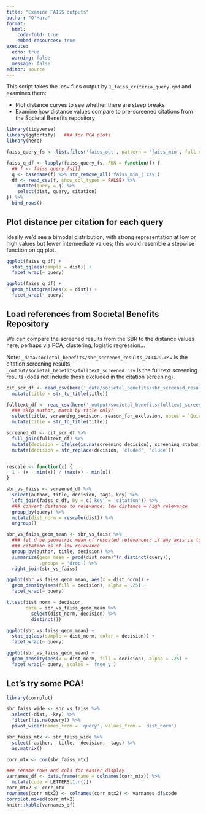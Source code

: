 ```yaml
---
title: "Examine FAISS outputs"
author: "O'Hara"
format: 
  html:
    code-fold: true
    embed-resources: true
execute:
  echo: true
  warning: false
  message: false
editor: source
---
```


This script takes the .csv files output by `1_faiss_criteria_query.qmd` and examines them:

* Plot distance curves to see whether there are steep breaks
* Examine how distance values compare to pre-screened citations from the Societal Benefits repository

```r
library(tidyverse)
library(ggfortify)   ### for PCA plots
library(here)
```

```r
faiss_query_fs <- list.files('faiss_out', pattern = 'faiss_min', full.names = TRUE)

faiss_q_df <- lapply(faiss_query_fs, FUN = function(f) {
  ## f <- faiss_query_fs[1]
  q <- basename(f) %>% str_remove_all('faiss_min_|.csv')
  df <- read_csv(f, show_col_types = FALSE) %>%
    mutate(query = q) %>%
    select(dist, query, citation)
}) %>%
  bind_rows()
```

## Plot distance per citation for each query

Ideally we'd see a bimodal distribution, with strong representation at low or high values but fewer intermediate values; this would resemble a stepwise function on qq plot.

```r
ggplot(faiss_q_df) +
  stat_qq(aes(sample = dist)) +
  facet_wrap(~ query)

ggplot(faiss_q_df) +
  geom_histogram(aes(x = dist)) +
  facet_wrap(~ query)
```

## Load references from Societal Benefits Repository

We can compare the screened results from the SBR to the distance values here, perhaps via PCA, clustering, logistic regression...

Note: `_data/societal_benefits/sbr_screened_results_240429.csv` is the citation screening results; `_output/societal_benefits/fulltext_screened.csv` is the full text screening results (does not include those excluded in the citation screening).

```r
cit_scr_df <- read_csv(here('_data/societal_benefits/sbr_screened_results_240429.csv')) %>%
  mutate(title = str_to_title(title))

fulltext_df <- read_csv(here('_output/societal_benefits/fulltext_screened.csv')) %>%
  ### skip author, match by title only?
  select(title, screening_decision, reason_for_exclusion, notes = `Quick notes`) %>%
  mutate(title = str_to_title(title))

screened_df <- cit_scr_df %>%
  full_join(fulltext_df) %>%
  mutate(decision = ifelse(is.na(screening_decision), screening_status, tolower(screening_decision))) %>%
  mutate(decision = str_replace(decision, 'cluded', 'clude'))


rescale <- function(x) {
  1 - (x - min(x)) / (max(x) - min(x))
}

sbr_vs_faiss <- screened_df %>%
  select(author, title, decision, tags, key) %>%
  left_join(faiss_q_df, by = c('key' = 'citation')) %>%
  ### convert distance to relevance: low distance = high relevance
  group_by(query) %>%
  mutate(dist_norm = rescale(dist)) %>%
  ungroup()

sbr_vs_faiss_geom_mean <- sbr_vs_faiss %>%
  ### let d be geometric mean of rescaled relevances: if any axis is low relevance,
  ### citation is of low relevance
  group_by(author, title, decision) %>%
  summarize(geom_mean = prod(dist_norm)^(n_distinct(query)), 
            .groups = 'drop') %>%
  right_join(sbr_vs_faiss)

ggplot(sbr_vs_faiss_geom_mean, aes(x = dist_norm)) +
  geom_density(aes(fill = decision), alpha = .25) +
  facet_wrap(~ query)

t.test(dist_norm ~ decision,
       data = sbr_vs_faiss_geom_mean %>% 
         select(dist_norm, decision) %>% 
         distinct())
```

```r
ggplot(sbr_vs_faiss_geom_mean) +
  stat_qq(aes(sample = dist_norm, color = decision)) +
  facet_wrap(~ query)

ggplot(sbr_vs_faiss_geom_mean) +
  geom_density(aes(x = dist_norm, fill = decision), alpha = .25) +
  facet_wrap(~ query, scales = 'free_y')
```

## Let's try some PCA!

```r
library(corrplot)

sbr_faiss_wide <- sbr_vs_faiss %>%
  select(-dist, -key) %>%
  filter(!is.na(query)) %>%
  pivot_wider(names_from = 'query', values_from = 'dist_norm')

sbr_faiss_mtx <- sbr_faiss_wide %>%
  select(-author, -title, -decision, -tags) %>%
  as.matrix()

corr_mtx <- cor(sbr_faiss_mtx)

### rename rows and cols for easier display
varnames_df <- data.frame(name = colnames(corr_mtx)) %>%
  mutate(code = LETTERS[1:n()])
corr_mtx2 <- corr_mtx
rownames(corr_mtx2) <- colnames(corr_mtx2) <- varnames_df$code
corrplot.mixed(corr_mtx2)
knitr::kable(varnames_df)

```

